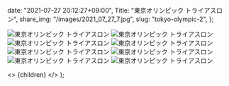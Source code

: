 
  date: "2021-07-27 20:12:27+09:00",
  Title: "東京オリンピック トライアスロン",
  share_img: "/images/2021_07_27_7.jpg",
  slug: "tokyo-olympic-2",
};

![東京オリンピック トライアスロン](/images/2021_07_27_1.jpg)
![東京オリンピック トライアスロン](/images/2021_07_27_2.jpg)
![東京オリンピック トライアスロン](/images/2021_07_27_3.jpg)
![東京オリンピック トライアスロン](/images/2021_07_27_4.jpg)
![東京オリンピック トライアスロン](/images/2021_07_27_5.jpg)
![東京オリンピック トライアスロン](/images/2021_07_27_6.jpg)
![東京オリンピック トライアスロン](/images/2021_07_27_7.jpg)
![東京オリンピック トライアスロン](/images/2021_07_27_8.jpg)

  <>
    <Head>
      <title>{meta.Title} | 異郷好実</title>
    </Head>
    <PostLayout meta={meta}>{children}</PostLayout>
  </>
);
